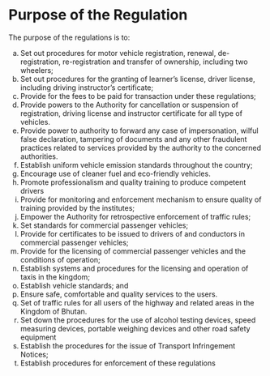 # Purpose of the Regulation 

The purpose of the regulations is to:

a. Set out procedures for motor vehicle registration, renewal, de-registration, re-registration and transfer of ownership, including two wheelers;
b. Set out procedures for the granting of learner’s license, driver license, including driving instructor’s certificate;
c. Provide for the fees to be paid for transaction under these regulations;
d. Provide powers to the Authority for cancellation or suspension of registration, driving license and instructor certificate for all type of vehicles.
e. Provide power to authority to forward any case of impersonation, wilful false declaration, tampering of documents and any other fraudulent practices related to services provided by the authority to the concerned authorities. 
f. Establish uniform vehicle emission standards throughout the country;
g. Encourage use of cleaner fuel and eco-friendly vehicles.
h. Promote professionalism and quality training to produce competent drivers
i. Provide for monitoring and enforcement mechanism to ensure quality of training provided by the institutes;
j. Empower the Authority for retrospective enforcement of traffic rules;
k. Set standards for commercial passenger vehicles; 
l. Provide for certificates to be issued to drivers of and conductors in commercial passenger vehicles; 
m. Provide for the licensing of commercial passenger vehicles and the conditions of operation;
n. Establish systems and procedures for the licensing and operation of taxis in the kingdom;
o. Establish vehicle standards; and
p. Ensure safe, comfortable and quality services to the users.
q. Set of traffic rules for all users of the highway and related areas in the Kingdom of Bhutan.
r. Set down the procedures for the use of alcohol testing devices, speed measuring devices, portable weighing devices and other road safety equipment
s. Establish the procedures for the issue of Transport Infringement Notices;
t. Establish procedures for enforcement of these regulations
